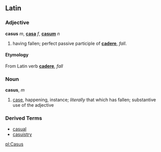 ==Latin==
===Adjective===
'''casus''' ''m'', '''[[casa]]''' ''f'', '''[[casum]]''' ''n''

# having fallen; perfect passive participle of '''[[cadere]]''', ''fall''.

====Etymology====
From Latin verb '''[[cadere]]''', ''fall''

===Noun===
'''casus''', ''m''

# [[case]], happening, instance; ''literally'' that which has fallen; substantive use of the adjective

===Derived Terms===
*[[casual]]
*[[casuistry]]

[[pl:Casus]]